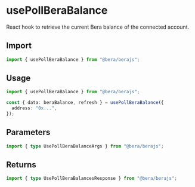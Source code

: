 # usePollBeraBalance

React hook to retrieve the current Bera balance of the connected account.

## Import

```ts twoslash
import { usePollBeraBalance } from "@bera/berajs";
```

## Usage

```ts twoslash [example.ts]
import { usePollBeraBalance } from "@bera/berajs";

const { data: beraBalance, refresh } = usePollBeraBalance({
  address: "0x...",
});
```

## Parameters

```ts twoslash
import { type UsePollBeraBalanceArgs } from "@bera/berajs";
```

## Returns

```ts twoslash
import { type UsePollBeraBalancesResponse } from "@bera/berajs";
```
